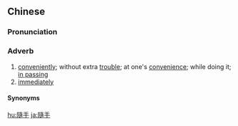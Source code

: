 {{also|随手}}
==Chinese==
{{zh-forms|s=随手}}

===Pronunciation===
{{zh-pron
|m=suíshǒu
|c=ceoi4 sau2
|mn=sûi-chhiú
|cat=adv
}}

===Adverb===
{{zh-adv}}

# [[conveniently]]; without extra [[trouble]]; at one's [[convenience]]; while doing it; [[in passing]]
# [[immediately]]

====Synonyms====
{{zh-dial|馬上}}

{{zh-cat|Intermediate}}

[[hu:隨手]]
[[ja:隨手]]